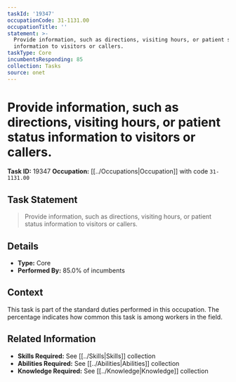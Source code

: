```yaml
---
taskId: '19347'
occupationCode: 31-1131.00
occupationTitle: ''
statement: >-
  Provide information, such as directions, visiting hours, or patient status
  information to visitors or callers.
taskType: Core
incumbentsResponding: 85
collection: Tasks
source: onet
---
```

# Provide information, such as directions, visiting hours, or patient status information to visitors or callers.

**Task ID:** 19347
**Occupation:** [[../Occupations|Occupation]] with code `31-1131.00`

## Task Statement

> Provide information, such as directions, visiting hours, or patient status information to visitors or callers.

## Details

- **Type:** Core
- **Performed By:** 85.0% of incumbents

## Context

This task is part of the standard duties performed in this occupation. The percentage indicates how common this task is among workers in the field.

## Related Information

- **Skills Required:** See [[../Skills|Skills]] collection
- **Abilities Required:** See [[../Abilities|Abilities]] collection
- **Knowledge Required:** See [[../Knowledge|Knowledge]] collection
